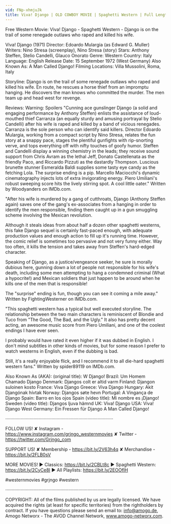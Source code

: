 ```yaml
---
vid: FNp-xhmjuJk
title: Viva! Django | OLD COWBOY MOVIE | Spaghetti Western | Full Length | Wild West | Full Movies
---
```


Free Western Movie: Viva! Django - Spaghetti Western - Django is on the trail of some renegade outlaws who raped and killed his wife. 

Viva! Django (1971) 
Director: Edoardo Mulargia (as Edward G. Muller)
Writers: Nino Stresa (screenplay), Nino Stresa (story)
Stars: Anthony Steffen, Stelio Candelli, Glauco Onorato 
Genre: Western 
Country: Italy
Language: English
Release Date: 15 September 1972 (West Germany)
Also Known As: A Man Called Django! 
Filming Locations: Villa Mussolini, Roma, Italy 

Storyline:
Django is on the trail of some renegade outlaws who raped and killed his wife. En route, he rescues a horse thief from an impromptu hanging. He discovers the man knows who committed the murder. The men team up and head west for revenge.

Reviews:
Warning: Spoilers
"Cunning ace gunslinger Django (a solid and engaging performance by Anthony Steffen) enlists the assistance of loud-mouthed thief Carranza (an equally sturdy and amusing portrayal by Stelio Candelli) after his wife is raped and killed by a band of vicious renegades. Carranza is the sole person who can identify said killers. Director Edoardo Mulargia, working from a compact script by Nino Stresa, relates the fun story at a snappy pace, stages the plentiful gunfights with rip-snorting verve, and tops everything off with nifty touches of goofy humor. Steffen and Candelli display a winning chemistry in the leads; they receive sound support from Chris Avram as the lethal Jeff, Donato Castellenata as the friendly Paco, and Riccardo Pizzuti as the dastardly Thompson. Luscious brunette stunner Esmeralda Baldi supplies some tasty eye candy as the fetching Lola. The surprise ending is a pip. Marcello Maciocchi's dynamic cinematography injects lots of extra invigorating energy. Piero Umiliani's robust sweeping score hits the lively stirring spot. A cool little oater." Written by Woodyanders on IMDb.com.

"After his wife is murdered by a gang of cutthroats, Django (Anthony Steffen again) saves one of the gang's ex-associates from a hanging in order to identify the men responsible, finding them caught up in a gun smuggling scheme involving the Mexican revolution.

Although it steals ideas from about half a dozen other spaghetti westerns, this fake Django sequel is certainly fast-paced enough, with adequate production values and enough action to fill up it's running time. However, the comic relief is sometimes too pervasive and not very funny either. Way too often, it kills the tension and takes away from Steffen's hard-edged character.

Speaking of Django, as a justice/vengeance seeker, he sure is morally dubious here, gunning down a lot of people not responsible for his wife's death, including some men attempting to hang a condemned criminal (What a hypocrite!) and Mexican soldiers that just happen to be around when he kills one of the men that is responsible!

The "surprise" ending is fun, though you can see it coming a mile away." Written by FightingWesterner on IMDb.com.

"This spaghetti western has a typical but well executed storyline. The relationship between the two main characters is reminiscent of Blondie and Tuco from "The Good, The Bad, and the Ugly." It also has pretty decent acting, an awesome music score from Piero Umiliani, and one of the coolest endings I have ever seen.

I probably would have rated it even higher if it was dubbed in English. I don't mind subtitles in other kinds of movies, but for some reason I prefer to watch westerns in English, even if the dubbing is bad.

Still, it's a really enjoyable flick, and I recommend it to all die-hard spaghetti western fans." Written by spider89119 on IMDb.com.

Also Known As (AKA):
(original title): W Django!
Brazil: Um Homem Chamado Django
Denmark: Djangos colt er altid varm
Finland: Djangon suloinen kosto
France: Viva Django
Greece: Viva Django
Hungary: Akit Djangónak hívtak
Norway: Djangos søte hevn
Portugal: A Vingança de Django
Spain: Barro en los ojos
Spain (video title): Mi nombre es ¡Django!
Sweden (video title): Djangos ljuva hämnd
UK: Viva! Django
USA: Viva! Django
West Germany: Ein Fressen für Django
 A Man Called Django!

····················································································

FOLLOW US!
✘ Instagram - https://www.instagram.com/grjngo_westernmovies
✘ Twitter - https://twitter.com/Grjngo_com

SUPPORT US!
✘ Membership - https://bit.ly/2V63h4q
✘ Merchandise - https://bit.ly/2FLB0sV

MORE MOVIES! 
► Classics: https://bit.ly/2CBLt8c 
► Spaghetti Western: https://bit.ly/2CyCe8I 
► All Playlists: https://bit.ly/2EOOfIH 

#westernmovies #grjngo #western

····················································································

COPYRIGHT: All of the films published by us are legally licensed. We have acquired the rights (at least for specific territories) from the rightholders by contract. If you have questions please send an email to: info@amogo.de, Amogo Networx - The AVOD Channel Network, www.amogo-networx.com.